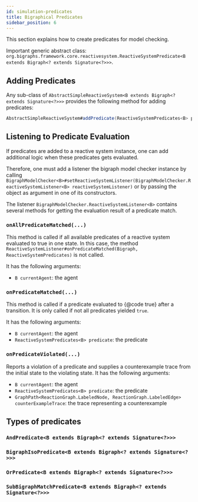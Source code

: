 ```yaml
---
id: simulation-predicates
title: Bigraphical Predicates
sidebar_position: 6
---
```


This section explains how to create predicates for model checking.

Important generic abstract class: `org.bigraphs.framework.core.reactivesystem.ReactiveSystemPredicate<B extends Bigraph<? extends Signature<?>>>`.

## Adding Predicates

Any sub-class of `AbstractSimpleReactiveSystem<B extends Bigraph<? extends Signature<?>>>` provides the following method for adding predicates:

```java
AbstractSimpleReactiveSystem#addPredicate(ReactiveSystemPredicates<B> predicate)
```

## Listening to Predicate Evaluation

If predicates are added to a reactive system instance, one can add additional logic when these predicates gets evaluated.

Therefore, one must add a listener the bigraph model checker instance by calling `BigraphModelChecker<B>#setReactiveSystemListener(BigraphModelChecker.ReactiveSystemListener<B> reactiveSystemListener)`
or by passing the object as argument in one of its constructors.

The listener `BigraphModelChecker.ReactiveSystemListener<B>` contains several methods for getting the evaluation result of a predicate match.

### `onAllPredicateMatched(...)`
This method is called if all available predicates of a reactive system evaluated to true in one state.
In this case, the method `ReactiveSystemListener#onPredicateMatched(Bigraph, ReactiveSystemPredicates)` is not called.

It has the following arguments:
- `B currentAgent`: the agent

### `onPredicateMatched(...)`
This method is called if a predicate evaluated to {@code true} after a transition.
It is only called if not all predicates yielded `true`.

It has the following arguments:
- `B currentAgent`: the agent
- `ReactiveSystemPredicates<B> predicate`: the predicate

### `onPredicateViolated(...)`

Reports a violation of a predicate and supplies a counterexample trace from the initial state to the violating state.
It has the following arguments:

- `B currentAgent`: the agent
- `ReactiveSystemPredicates<B> predicate`: the predicate
- `GraphPath<ReactionGraph.LabeledNode, ReactionGraph.LabeledEdge> counterExampleTrace`: the trace representing a counterexample




## Types of predicates

### `AndPredicate<B extends Bigraph<? extends Signature<?>>>`
### `BigraphIsoPredicate<B extends Bigraph<? extends Signature<?>>>`
### `OrPredicate<B extends Bigraph<? extends Signature<?>>>`
### `SubBigraphMatchPredicate<B extends Bigraph<? extends Signature<?>>>`






